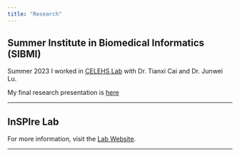 ```yaml
---
title: "Research"
---
```


## Summer Institute in Biomedical Informatics (SIBMI)

Summer 2023 I worked in [CELEHS Lab](https://celehs.hms.harvard.edu/) with Dr. Tianxi Cai and Dr. Junwei Lu.

My final research presentation is [here](docs/PDF_Files/SIBMI_Final_Presentation.pdf)

------------------------------------------------------------------------

## InSPIre Lab

For more information, visit the [Lab Website](https://inspire.cs.duke.edu/).

------------------------------------------------------------------------
